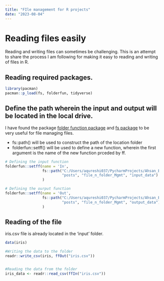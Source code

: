 ```yaml
---
title: "FIle management for R projects"
date: "2023-08-04"
---
```


# Reading files easily

Reading and writing files can sometimes be challenging. This is an attempt to share the process I am following for making it easy to reading and writing of files in R.

## Reading required packages.

```r
library(pacman)
pacman::p_load(fs, folderfun, tidyverse)

```

## Define the path wherein the input and output will be located in the local drive.

I have found the package [folder function package](https://cran.r-project.org/web/packages/folderfun/vignettes/intro.html) and [fs package](https://fs.r-lib.org/index.html) to be very useful for file managing files.

-   fs::path() will be used to construct the path of the location folder
-   folderfun::setff() will be used to define a new function, wherein the first argument is the name of the new function prceded by ff.

```r

# Defining the input function
folderfun::setff(name = 'In',
                 fs::path("C:/Users/aqureshi037/PycharmProjects/Ahsan_Blog_Quarto",
                          "posts", "file_n_folder_Mgmt", "input_data")
                 )

# Defining the ourput function
folderfun::setff(name = 'Out',
                 fs::path("C:/Users/aqureshi037/PycharmProjects/Ahsan_Blog_Quarto",
                          "posts", "file_n_folder_Mgmt", "output_data")
                 )


```

## Reading of the file

iris.csv file is already located in the 'input' folder.

```r

data(iris)

#Writing the data to the folder
readr::write_csv(iris, ffOut("iris.csv"))


#Reading the data from the folder
iris_data <- readr::read_csv(ffIn("iris.csv"))


```

